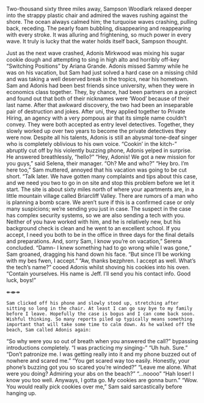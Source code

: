 Two-thousand sixty three miles away, Sampson Woodlark relaxed deeper into the strappy plastic chair and admired the waves rushing against the shore. The ocean always calmed him; the turquoise waves crashing, pulling back, receding. The pearly foam bubbling, disappearing and reappearing with every stroke. It was alluring and frightening, so much power in every wave. It truly is lucky that the water holds itself back, Sampson thought. 

Just as the next wave crashed, Adonis Mirkwood was mixing his sugar cookie dough and attempting to sing in high alto and horribly off-key “Switching Positions” by Ariana Grande. Adonis missed Sammy while he was on his vacation, but Sam had just solved a hard case on a missing child and was taking a well deserved break in the tropics, near his hometown. 
	Sam and Adonis had been best friends since university, when they were in economics class together. They, by chance, had been partners on a project and found out that both of their nicknames were ‘Wood’ because of their last name. After that awkward discovery, the two had been an inseparable pair of destruction and jokes. After uni, they applied together to Private Hiring, an agency with a very pompous air that its simple name couldn’t convey. They were both accepted as entry level detectives. Together, they slowly worked up over two years to become the private detectives they were now. Despite all his talents, Adonis is still an abysmal tone-deaf singer who is completely oblivious to his own voice. 
“Cookin’ in the kitch-” abruptly cut off by his violently buzzing phone, Adonis yelped in surprise. He answered breathlessly, “hello?”
“Hey, Adonis! We got a new mission for you guys,” said Selena, their manager. 
“Oh? Me and who?”
“Hey bro. I’m here too,” Sam muttered, annoyed that his vacation was going to be cut short.
“Talk later. We have gotten many complaints and tips about this case, and we need you two to go in on site and stop this problem before we let it start. The site is about sixty miles north of where your apartments are, in a little mountain village called Briarcliff Valley. There are rumors of a man who is planning a bomb scare. We aren’t sure if this is a confirmed case or only many suspicions; we’re sending you just in case. The suspect in the case has complex security systems, so we are also sending a tech with you. Neither of you have worked with him, and he is relatively new, but his background check is clean and he went to an excellent school. If you accept, I need you both to be in the office in three days for the final details and preparations. And, sorry Sam, I know you’re on vacation,” Serena concluded.
“Damn- I knew something had to go wrong while I was gone,” Sam groaned, dragging his hand down his face. “But since I’ll be working with my bes fwen, I accept.”
“Aw, thanks bezphren. I accept as well. What’s the tech’s name?” cooed Adonis whilst shoving his cookies into his oven.
“Contain yourselves. His name is Jeff. I’ll send you his contact info. Good luck, boys!”

↞⇼↠

	Sam clicked off his phone and slowly stood up, stretching after sitting so long in the chair. At least I can go say bye to my family before I leave. Hopefully the case is bogus and I can come back soon. Wishful thinking. So many reports piled up typically means something important that will take some time to calm down. As he walked off the beach, Sam called Adonis again:
“So why were you so out of breath when you answered the call?” bypassing introductions completely.
“I was practicing my singing-”
“Uh huh. Sure.”
“Don’t patronize me. I was getting really into it and my phone buzzed out of nowhere and scared me.”
“You get scared way too easily. Honestly, your phone’s buzzing got you so scared you’re winded?”
“Leave me alone. What were you doing? Admiring your abs on the beach?”
“...noooo”
“Hah loser! I know you too well. Anyways, I gotta go. My cookies are gonna burn.”
“Wow. You would really pick cookies over me,” Sam said sarcastically before hanging up. 
